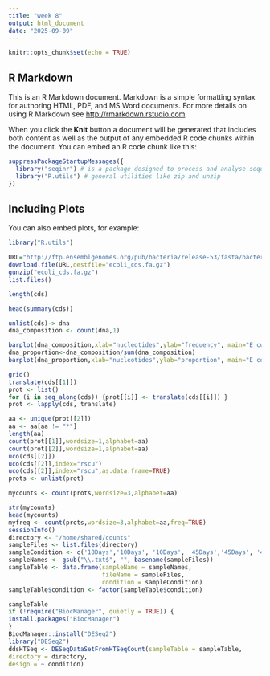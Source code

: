 ```yaml
---
title: "week 8"
output: html_document
date: "2025-09-09"
---
```


```r
knitr::opts_chunk$set(echo = TRUE)
```

## R Markdown

This is an R Markdown document. Markdown is a simple formatting syntax for authoring HTML, PDF, and MS Word documents. For more details on using R Markdown see <http://rmarkdown.rstudio.com>.

When you click the **Knit** button a document will be generated that includes both content as well as the output of any embedded R code chunks within the document. You can embed an R code chunk like this:

```r
suppressPackageStartupMessages({
  library("seqinr") # is a package designed to process and analyse sequence data.
  library("R.utils") # general utilities like zip and unzip
})
```

## Including Plots

You can also embed plots, for example:

```r
library("R.utils")

URL="http://ftp.ensemblgenomes.org/pub/bacteria/release-53/fasta/bacteria_0_collection/escherichia_coli_str_k_12_substr_mg1655_gca_000005845/cds/Escherichia_coli_str_k_12_substr_mg1655_gca_000005845.ASM584v2.cds.all.fa.gz"
download.file(URL,destfile="ecoli_cds.fa.gz")
gunzip("ecoli_cds.fa.gz")
list.files()
```

```r
length(cds)

```

```r
head(summary(cds))
```

```r
unlist(cds)-> dna
dna_composition <- count(dna,1)

barplot(dna_composition,xlab="nucleotides",ylab="frequency", main="E coli CDS composition")
dna_proportion<-dna_composition/sum(dna_composition)
barplot(dna_proportion,xlab="nucleotides",ylab="proportion", main="E coli CDS composition")

grid()
translate(cds[[1]])
prot <- list()
for (i in seq_along(cds)) {prot[[i]] <- translate(cds[[i]]) }
prot <- lapply(cds, translate)

aa <- unique(prot[[2]])
aa <- aa[aa != "*"]
length(aa)
count(prot[[1]],wordsize=1,alphabet=aa)
count(prot[[2]],wordsize=1,alphabet=aa)
uco(cds[[2]])
uco(cds[[2]],index="rscu")
uco(cds[[2]],index="rscu",as.data.frame=TRUE)
prots <- unlist(prot)

mycounts <- count(prots,wordsize=3,alphabet=aa)

str(mycounts)
head(mycounts)
myfreq <- count(prots,wordsize=3,alphabet=aa,freq=TRUE)
sessionInfo()
directory <- "/home/shared/counts"
sampleFiles <- list.files(directory)
sampleCondition <- c('10Days','10Days', '10Days', '45Days','45Days', '45Days')
sampleNames <- gsub("\\.txt$", "", basename(sampleFiles)) 
sampleTable <- data.frame(sampleName = sampleNames,
                          fileName = sampleFiles,
                          condition = sampleCondition)
sampleTable$condition <- factor(sampleTable$condition)

sampleTable 
if (!require("BiocManager", quietly = TRUE)) {
install.packages("BiocManager")
}
BiocManager::install("DESeq2")
library("DESeq2")
ddsHTSeq <- DESeqDataSetFromHTSeqCount(sampleTable = sampleTable,
directory = directory,
design = ~ condition)
```